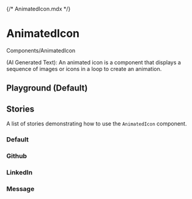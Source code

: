 \{/* AnimatedIcon.mdx */}



<Meta of={AnimatedIconStories} />

# AnimatedIcon

<Subtitle>Components/AnimatedIcon</Subtitle>

(AI Generated Text): An animated icon is a component that displays a sequence of images or icons in a loop to create an animation.

## Playground (Default)

<Canvas of={AnimatedIconStories.Default} withToolbar />
<Controls of={AnimatedIconStories.Default} />

## Stories

A list of stories demonstrating how to use the `AnimatedIcon` component.

### Default

<Canvas of={AnimatedIconStories.Default} />

### Github

<Canvas of={AnimatedIconStories.Github} />

### LinkedIn

<Canvas of={AnimatedIconStories.LinkedIn} />

### Message

<Canvas of={AnimatedIconStories.Message} />